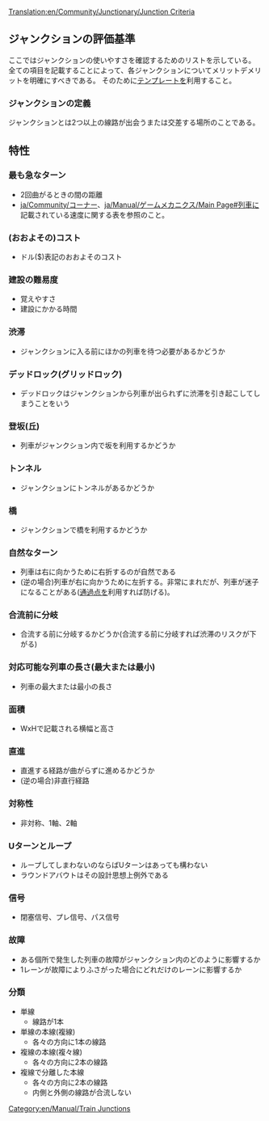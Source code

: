 [[Translation:en/Community/Junctionary/Junction Criteria]]

{{ja/Community/Junctionary/Navigation}}
==ジャンクションの評価基準==
ここではジャンクションの使いやすさを確認するためのリストを示している。
全ての項目を記載することによって、各ジャンクションについてメリットデメリットを明確にすべきである。
そのために[[Template:ja/Community/Junctionary/Junction Criteria|テンプレート]]を利用すること。

===ジャンクションの定義===
ジャンクションとは2つ以上の線路が出会うまたは交差する場所のことである。

==特性==

===最も急なターン===
* 2回曲がるときの間の距離
* [[ja/Community/コーナー]]、[[ja/Manual/ゲームメカニクス/Main Page#列車]]に記載されている速度に関する表を参照のこと。

===(おおよその)コスト===
* ドル($)表記のおおよそのコスト

===建設の難易度===
* 覚えやすさ
* 建設にかかる時間

===渋滞===
* ジャンクションに入る前にほかの列車を待つ必要があるかどうか

===デッドロック(グリッドロック)===
* デッドロックはジャンクションから列車が出られずに渋滞を引き起こしてしまうことをいう

===登坂(丘)===
* 列車がジャンクション内で坂を利用するかどうか

===トンネル=== 
* ジャンクションにトンネルがあるかどうか

===橋===
* ジャンクションで橋を利用するかどうか

===自然なターン=== 
* 列車は右に向かうために右折するのが自然である
* (逆の場合)列車が右に向かうために左折する。非常にまれだが、列車が迷子になることがある([[en/Manual/Waypoints|通過点]]を利用すれば防げる)。

===合流前に分岐===
* 合流する前に分岐するかどうか(合流する前に分岐すれば渋滞のリスクが下がる)

===対応可能な列車の長さ(最大または最小)===
* 列車の最大または最小の長さ

===面積===
* WxHで記載される横幅と高さ

===直進===
* 直進する経路が曲がらずに進めるかどうか
* (逆の場合)非直行経路

===対称性===
* 非対称、1軸、2軸

===Uターンとループ===
* ループしてしまわないのならばUターンはあっても構わない
* ラウンドアバウトはその設計思想上例外である

===信号===
* 閉塞信号、プレ信号、パス信号

===故障===
* ある個所で発生した列車の故障がジャンクション内のどのように影響するか
* 1レーンが故障によりふさがった場合にどれだけのレーンに影響するか

===分類===
* 単線
** 線路が1本 
* 単線の本線(複線)
** 各々の方向に1本の線路
* 複線の本線(複々線)
** 各々の方向に2本の線路
* 複線で分離した本線
** 各々の方向に2本の線路
** 内側と外側の線路が合流しない

[[Category:en/Manual/Train Junctions]]